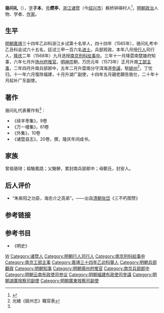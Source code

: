 {{明清人物信息框
| 姓名 = 駱問禮
| 原名 =
| 圖片名稱 = 
| 圖片大小 = 220px
| 圖片說明 = 
| 最高職務 = 广东按察司副使
| 國家 = 大明
| 爵位 =
| 籍貫 = [[浙江|浙江]][[諸暨縣|諸暨縣]]
| 族裔 = 
| 字號 = 字子本，號纘亭
| 室名 = 
| 諡號 = 
| 出生日期 = 嘉靖六年（1527年）十二月十三日
| 出生地點 = 
| 逝世日期 = 萬曆三十六年（1608年）
| 逝世地點 = 
| 墓葬 =
| 配偶 = 配樓氏，封安人
| 親屬 = （子）先行、中行
| 出身 = 
*嘉靖三十四年乙卯科舉人
*嘉靖四十四年乙丑科同進士出身
| 經歷 = 
| 著作 =
}}
'''骆问礼'''（{{bd|1527年||1608年|catIdx=骆}}），[[表字|字]]'''子本'''，[[号|号]]'''缵亭'''，[[浙江|浙江]][[诸暨|诸暨]]（今[[绍兴市|绍兴市]]）枫桥钟瑛村人<ref name="骆问礼 浙江地方志">{{cite web |url=http://zjtz.zjol.com.cn/05zjtz/system/2005/12/15/006404434.shtml |title=骆问礼 |format=shtm |publisher=浙江地方志—浙江在线新闻网站 |date=2005年12月15日 |accessdate=2010年9月25日 |language=zh |deadurl=yes |archiveurl=https://web.archive.org/web/20140726134530/http://zjtz.zjol.com.cn/05zjtz/system/2005/12/15/006404434.shtml |archivedate=2014年7月26日 }}</ref>，[[明朝|明朝]][[政治|政治]]人物、学者、[[作家|作家]]。

==生平==
[[明朝|明朝]][[嘉靖|嘉靖]]三十四年乙卯科浙江乡试第十名举人，四十四年（1565年），骆问礼考中乙丑科会试六十五名，廷试三甲一百六名[[进士|进士]]。兵部观政，本年八月授[[行人_(官职)|行人]]司行人，[[隆庆_(明朝)|隆庆]]二年（1568年）九月选授[[南京|南京]][[刑科|刑科]][[给事中|给事中]]。三年十一月降雲南楚雄府知事，六年七月升[[扬州府|扬州府]][[推官|推官]]。[[明神宗|明神宗]]朝，万历元年（1573年）正月升南[[工部|工部]][[主事|主事]]，二年四月升南兵部郎中，五年二月升雲南分守洱海道[[參議|參議]]，駐[[姚州|姚州]]<ref>光緒《姚州志》職官表</ref>，丁忧归。十一年六月復除福建，十月升湖广副使，十四年五月親老願告致仕，二十年十月起补广东副使。

==著作==
骆问礼代表著作有<ref name="骆问礼 浙江地方志"/>：
* 《续羊枣集》，9卷
* 《万一楼集》，61卷
* 《外集》，10卷
* 《诸暨县志》，20卷，撰，隆庆年间成书。

==家族==
曾祖骆琎；祖駱鳳誥；父駱驂，累封南兵部郎中；母鄭氏，封安人。

==后人评价==
*“朱紫阳之功臣，海忠介之高弟”。——出自[[清朝|清朝]][[张岱|张岱]]《三不朽图赞》

==参考链接==
{{reflist}}

==参考书目==
*《明史》

{{嘉靖四十四年乙丑科殿試金榜}}

{{Authority control}}
{{DEFAULTSORT:Luo駱}}
[[Category:骆姓|W]]
[[Category:诸暨人|Category:诸暨人]]
[[Category:明朝行人司行人|Category:明朝行人司行人]]
[[Category:南京刑科給事中|Category:南京刑科給事中]]
[[Category:南京工部主事|Category:南京工部主事]]
[[Category:嘉靖三十四年乙卯科舉人|Category:嘉靖三十四年乙卯科舉人]]
[[Category:明朝兵部觀政|Category:明朝兵部觀政]]
[[Category:明朝知事|Category:明朝知事]]
[[Category:明朝揚州府推官|Category:明朝揚州府推官]]
[[Category:南京兵部郎中|Category:南京兵部郎中]]
[[Category:明朝云南布政使司参议|Category:明朝云南布政使司参议]]
[[Category:明朝福建布政使司參議|Category:明朝福建布政使司參議]]
[[Category:明朝湖廣按察司副使|Category:明朝湖廣按察司副使]]
[[Category:明朝廣東按察司副使|Category:明朝廣東按察司副使]]